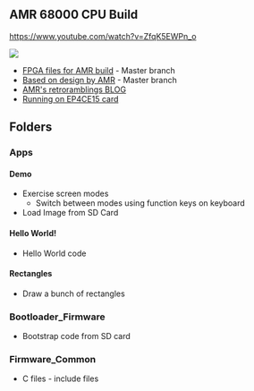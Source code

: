 == AMR 68000 CPU Build ==

https://www.youtube.com/watch?v=ZfqK5EWPn_o

<img src="http://land-boards.com/blwiki/images/0/03/P981-720px.jpg"></img>

* [https://github.com/douggilliland/Retro-Computers/tree/master/68000/TG68_AMR FPGA files for AMR build] - Master branch
* [https://github.com/robinsonb5/TG68_MiniSOC/tree/master Based on design by AMR] - Master branch
* [http://retroramblings.net/?p=785 AMR's retroramblings BLOG]
* [http://land-boards.com/blwiki/index.php?title=RETRO-EP4CE15 Running on EP4CE15 card]

== Folders ==

=== Apps ===

==== Demo ====

* Exercise screen modes
** Switch between modes using function keys on keyboard
* Load Image from SD Card

==== Hello World! ====

* Hello World code

==== Rectangles ====

* Draw a bunch of rectangles

=== Bootloader_Firmware ===

* Bootstrap code from SD card

=== Firmware_Common ===

* C files - include files

